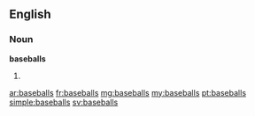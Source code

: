 {{also|Baseballs}}
==English==

===Noun===
'''baseballs'''
# {{plural of|baseball}}

[[ar:baseballs]]
[[fr:baseballs]]
[[mg:baseballs]]
[[my:baseballs]]
[[pt:baseballs]]
[[simple:baseballs]]
[[sv:baseballs]]